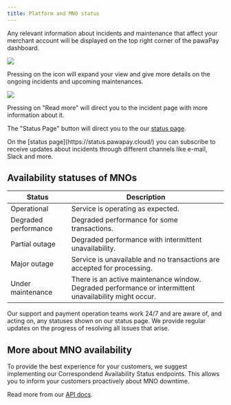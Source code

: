 ```yaml
---
title: Platform and MNO status
---
```


Any relevant information about incidents and maintenance that affect your merchant account will be displayed on the top right corner of the pawaPay dashboard.
<Frame>
    <img src="/images/dashboard/incident_widget.png" />
</Frame>

Pressing on the icon will expand your view and give more details on the ongoing incidents and upcoming maintenances.

<Frame>
    <img src="/images/dashboard/incidents_expanded.png" />
</Frame>

Pressing on "Read more" will direct you to the incident page with more information about it.

The "Status Page" button will direct you to the our [status page](https://status.pawapay.cloud/).

<Tip>
    On the [status page](https://status.pawapay.cloud/) you can subscribe to receive updates about incidents through different channels like e-mail, Slack and more.
</Tip>

## Availability statuses of MNOs

| Status | Description |
|--------|-------------|
| Operational | Service is operating as expected. |
| Degraded performance | Degraded performance for some transactions. |
| Partial outage | Degraded performance with intermittent unavailability. |
| Major outage | Service is unavailable and no transactions are accepted for processing. |
| Under maintenance | There is an active maintenance window. Degraded performance or intermittent unavailability might occur. |

<Tip>
    Our support and payment operation teams work 24/7 and are aware of, and acting on, any statuses shown on our status page. 
    We provide regular updates on the progress of resolving all issues that arise. 
</Tip>

## More about MNO availability

To provide the best experience for your customers, we suggest implementing our Correspondend Availability Status endpoints. 
This allows you to inform your customers proactively about MNO downtime. 

Read more from our [API docs](/v1/api-reference/toolkit/availability).